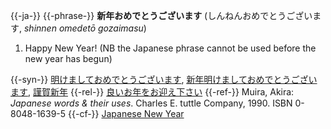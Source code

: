 {{-ja-}}
{{-phrase-}}
'''新年おめでとうございます''' (しんねんおめでとうございます, ''shinnen omedetō gozaimasu'')
# Happy New Year! (NB the Japanese phrase cannot be used before the new year has begun)
{{-syn-}}
[[明けましておめでとうございます]], [[新年明けましておめでとうございます]], [[謹賀新年]]
{{-rel-}}
[[良いお年をお迎え下さい]]
{{-ref-}}
Muira, Akira: ''Japanese words & their uses''. Charles E. tuttle Company, 1990. ISBN 0-8048-1639-5
{{-cf-}}
[[w:en:Japanese_New_Year| Japanese New Year]]